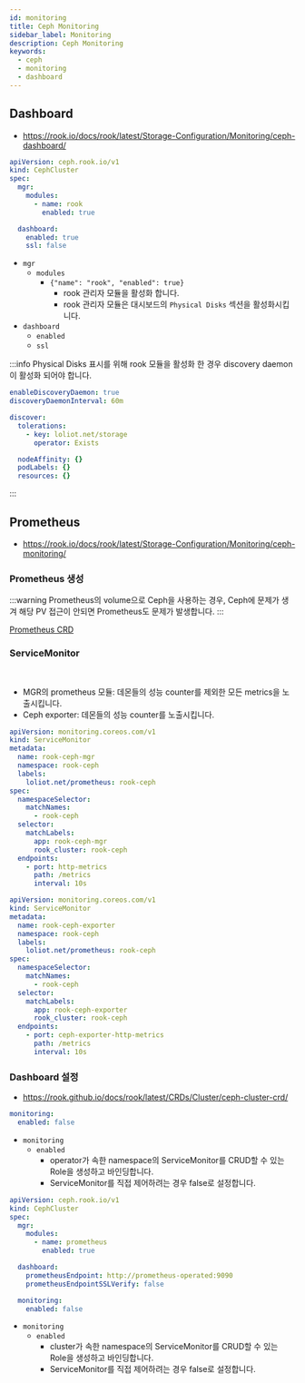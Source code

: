 ```yaml
---
id: monitoring
title: Ceph Monitoring
sidebar_label: Monitoring
description: Ceph Monitoring
keywords:
  - ceph
  - monitoring
  - dashboard
---
```


## Dashboard

- https://rook.io/docs/rook/latest/Storage-Configuration/Monitoring/ceph-dashboard/

```yaml
apiVersion: ceph.rook.io/v1
kind: CephCluster
spec:
  mgr:
    modules:
      - name: rook
        enabled: true

  dashboard:
    enabled: true
    ssl: false
```

- `mgr`
  - `modules`
    - `{"name": "rook", "enabled": true}`
      - rook 관리자 모듈을 활성화 합니다.
      - rook 관리자 모듈은 대시보드의 `Physical Disks` 섹션을 활성화시킵니다.
- `dashboard`
  - `enabled`
  - `ssl`

:::info
Physical Disks 표시를 위해 rook 모듈을 활성화 한 경우 discovery daemon이 활성화 되어야 합니다.

```yaml title="rook-ceph-values.yaml"
enableDiscoveryDaemon: true
discoveryDaemonInterval: 60m

discover:
  tolerations:
    - key: loliot.net/storage
      operator: Exists

  nodeAffinity: {}
  podLabels: {}
  resources: {}
```

:::

## Prometheus

- https://rook.io/docs/rook/latest/Storage-Configuration/Monitoring/ceph-monitoring/

### Prometheus 생성

:::warning
Prometheus의 volume으로 Ceph을 사용하는 경우, Ceph에 문제가 생겨 해당 PV 접근이 안되면 Prometheus도 문제가 발생합니다.
:::

[Prometheus CRD](/docs/mlops/mlops/monitoring/prometheus/crd/prometheus)

### ServiceMonitor

<br />

- MGR의 prometheus 모듈: 데몬들의 성능 counter를 제외한 모든 metrics을 노출시킵니다.
- Ceph exporter: 데몬들의 성능 counter를 노출시킵니다.

```yaml
apiVersion: monitoring.coreos.com/v1
kind: ServiceMonitor
metadata:
  name: rook-ceph-mgr
  namespace: rook-ceph
  labels:
    loliot.net/prometheus: rook-ceph
spec:
  namespaceSelector:
    matchNames:
      - rook-ceph
  selector:
    matchLabels:
      app: rook-ceph-mgr
      rook_cluster: rook-ceph
  endpoints:
    - port: http-metrics
      path: /metrics
      interval: 10s
```

```yaml
apiVersion: monitoring.coreos.com/v1
kind: ServiceMonitor
metadata:
  name: rook-ceph-exporter
  namespace: rook-ceph
  labels:
    loliot.net/prometheus: rook-ceph
spec:
  namespaceSelector:
    matchNames:
      - rook-ceph
  selector:
    matchLabels:
      app: rook-ceph-exporter
      rook_cluster: rook-ceph
  endpoints:
    - port: ceph-exporter-http-metrics
      path: /metrics
      interval: 10s
```

### Dashboard 설정

- https://rook.github.io/docs/rook/latest/CRDs/Cluster/ceph-cluster-crd/

```yaml title="rook-ceph-values.yaml"
monitoring:
  enabled: false
```

- `monitoring`
  - `enabled`
    - operator가 속한 namespace의 ServiceMonitor를 CRUD할 수 있는 Role을 생성하고 바인딩합니다.
    - ServiceMonitor를 직접 제어하려는 경우 false로 설정합니다.

```yaml
apiVersion: ceph.rook.io/v1
kind: CephCluster
spec:
  mgr:
    modules:
      - name: prometheus
        enabled: true

  dashboard:
    prometheusEndpoint: http://prometheus-operated:9090
    prometheusEndpointSSLVerify: false

  monitoring:
    enabled: false
```

- `monitoring`
  - `enabled`
    - cluster가 속한 namespace의 ServiceMonitor를 CRUD할 수 있는 Role을 생성하고 바인딩합니다.
    - ServiceMonitor를 직접 제어하려는 경우 false로 설정합니다.

